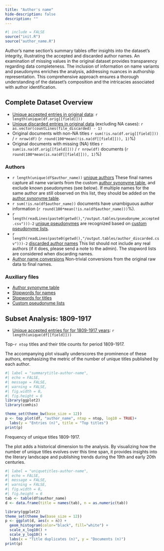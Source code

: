```yaml
---
title: "Author's name"
hide-description: false
description: ""
---
```


```r
#| include = FALSE
source("init.R")
source("author_name.R")
```

Author's name section's summary tables offer insights into the dataset's integrity, illustrating the accepted and discarded author names. An examination of missing values in the original dataset provides transparency regarding data completeness. The inclusion of information on name variants and pseudonyms enriches the analysis, addressing nuances in authorship representation. This comprehensive approach ensures a thorough understanding of the dataset's composition and the intricacies associated with author identification.

## Complete Dataset Overview

-   [Unique accepted entries in original data](dataTable/data_table.html?path=../output.tables/author_name_accepted.csv): `r length(unique(df.orig[[field]]))`
-   [Unique discarded entries in original data](dataTable/data_table.html?path=../output.tables/author_name_accepted.csv) (excluding NA cases): `r as.vector(countLines(file_discarded) - 1)`
-   Original documents with non-NA titles `r sum(!is.na(df.orig[[field]]))` / `r nrow(df)` (`r round(100*mean(!is.na(df[[field]])), 1)`%)
-   Original documents with missing (NA) titles `r sum(is.na(df.orig[[field]]))` / `r nrow(df)` documents (`r round(100*mean(is.na(df[[field]])), 1)`%)

### Authors

-   `r length(unique(df$author_name))` [unique authors](dataTable/data_table.html?path=../output.tables/author_accepted.csv) These final names capture all name variants from the custom [author synonyme table](dataTable/data_table.html?path=../output.tables/ambiguous-authors.csv), and exclude known pseudonymes (see below). If multiple names for the same author are still observed on this list, they should be added on the [author synonyme table](dataTable/data_table.html?path=../output.tables/ambiguous-authors.csv).
-   `r sum(!is.na(df$author_name))` documents have unambiguous author information (`r round(100*mean(!is.na(df$author_name)))`%).
-   `r length(readLines(paste0(getwd(),"/output.tables/pseudonyme_accepted.csv")))-2` [unique pseudonymes](dataTable/data_table.html?path=../output.tables/pseudonyme_accepted.csv) are recognized based on [custom pseudonyme lists](dataTable/data_table.html?path=../output.tables/custom_pseudonymes.csv).
-   `r length(readLines(paste0(getwd(),"/output.tables/author_discarded.csv")))-2` [discarded author names](dataTable/data_table.html?path=../output.tables/author_discarded.csv) This list should not include any real authors (if it does, please send a note to the admin). The stopword lists are considered when discarding names.
-   [Author name conversions](dataTable/data_table.html?path=../output.tables/author_conversion_nontrivial.csv) Non-trivial conversions from the original raw data to final names.

### Auxiliary files

-   [Author synonyme table](dataTable/data_table.html?path=../output.tables/ambiguous-authors.csv)
-   [Stopwords for names](dataTable/data_table.html?path=../output.tables/stopwords_for_names.csv)
-   [Stopwords for titles](dataTable/data_table.html?path=../output.tables/stopwords_titles.csv)
-   [Custom pseudonyme lists](dataTable/data_table.html?path=../output.tables/custom_pseudonymes.csv)

## Subset Analysis: 1809-1917

-   [Unique accepted entries for for 1809-1917 years](dataTable/data_table.html?path=../output.tables/author_name_accepted_19.csv): `r length(unique(df[[field]]))`

Top-`r ntop` titles and their title counts for period 1809-1917.

The accompanying plot visually underscores the prominence of these authors, emphasizing the metric of the number of unique titles published by each author.

```r
#| label = "summarytitle-author-name",
#| echo = FALSE,
#| message = FALSE,
#| warning = FALSE,
#| fig.width = 8,
#| fig.height = 6
library(ggplot2)
library(comhis)

theme_set(theme_bw(base_size = 12))
p <- top_plot(df, "author_name", ntop = ntop, log10 = TRUE)+
  labs(y = "Entries (n)", title = "Top titles")
print(p)
```

Frequency of unique titles 1809-1917.

The plot adds a historical dimension to the analysis. By visualizing how the number of unique titles evolves over this time span, it provides insights into the literary landscape and publishing trends during the 19th and early 20th centuries.

```r
#| label = "uniquetitles-author-name",
#| echo = FALSE,
#| message = FALSE,
#| warning = FALSE,
#| fig.width = 8,
#| fig.height = 6
tab <- table(df$author_name)
d <- data.frame(title = names(tab), n = as.numeric(tab))

library(ggplot2)
theme_set(theme_bw(base_size = 12))
p <- ggplot(d, aes(x = n)) +
  geom_histogram(color="black", fill="white") +
  scale_x_log10() +
  scale_y_log10() +
  labs(x = "Title duplicates (n)", y = "Documents (n)")
print(p)
```